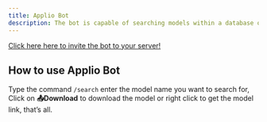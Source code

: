 ```yaml
---
title: Applio Bot
description: The bot is capable of searching models within a database of over +500k functional RVC voice models, consider using Applio Bot. It offers the convenience of collecting models from multiple servers and provides an easy to use interface.
---
```



<a className="text-xl" href="https://discord.com/oauth2/authorize?client_id=1144714449563955302&permissions=2147871809&scope=bot" target="_blank">Click here here to invite the bot to your server!</a>

## How to use Applio Bot

Type the command `/search` enter the model name you want to search for, Click on **📤Download** to download the model or right click to get the model link, that’s all. 

<ImageZoom src="/images/applio-bot.png" alt="Applio Bot" width={800} height={400} />